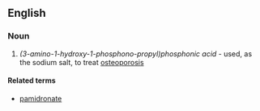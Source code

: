 ==English==

===Noun===
{{wikipedia}}
{{en-noun|sg=[[pamidronic]] [[acid]]|-}}

#{{organic chemistry}} ''(3-amino-1-hydroxy-1-phosphono-propyl)phosphonic acid'' - used, as the sodium salt, to treat [[osteoporosis]]

====Related terms====
*[[pamidronate]]